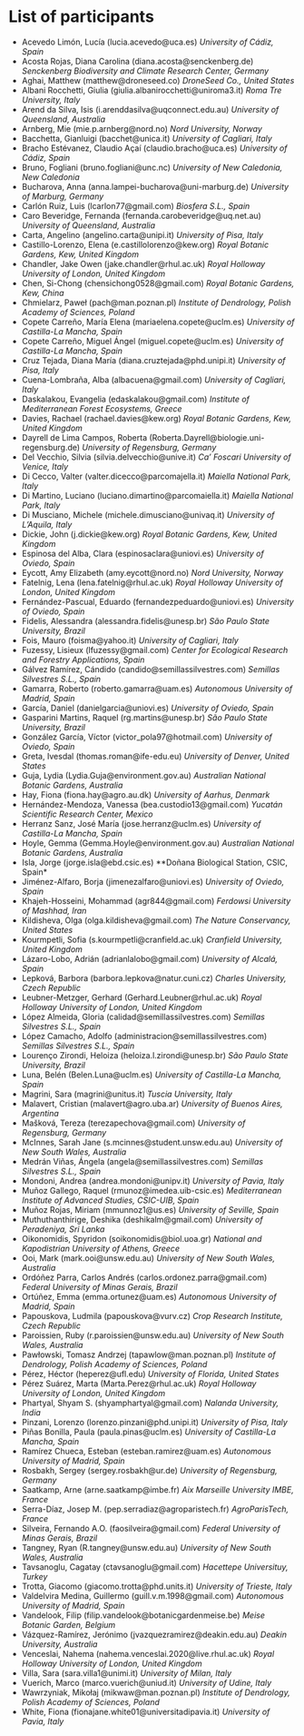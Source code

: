# List of participants

* Acevedo Limón, Lucía (lucia.acevedo@uca.es) *University of Cádiz, Spain*
* Acosta Rojas, Diana Carolina (diana.acosta@senckenberg.de) *Senckenberg Biodiversity and Climate Research Center, Germany*
* Aghai, Matthew (matthew@droneseed.co) *DroneSeed Co., United States*
* Albani Rocchetti, Giulia (giulia.albanirocchetti@uniroma3.it) *Roma Tre University, Italy*
* Arend da Silva, Isis (i.arenddasilva@uqconnect.edu.au) *University of Queensland, Australia*
* Arnberg, Mie (mie.p.arnberg@nord.no) *Nord University, Norway*
* Bacchetta, Gianluigi (bacchet@unica.it) *University of Cagliari, Italy*
* Bracho Estévanez, Claudio Açaí (claudio.bracho@uca.es) *University of Cádiz, Spain*
* Bruno, Fogliani (bruno.fogliani@unc.nc) *University of New Caledonia, New Caledonia*
* Bucharova, Anna (anna.lampei-bucharova@uni-marburg.de) *University of Marburg, Germany*
* Carlón Ruiz, Luis (lcarlon77@gmail.com) *Biosfera S.L., Spain*
* Caro Beveridge, Fernanda (fernanda.carobeveridge@uq.net.au) *University of Queensland, Australia*
* Carta, Angelino (angelino.carta@unipi.it) *University of Pisa, Italy*
* Castillo-Lorenzo, Elena (e.castillolorenzo@kew.org) *Royal Botanic Gardens, Kew, United Kingdom*
* Chandler, Jake Owen (jake.chandler@rhul.ac.uk) *Royal Holloway University of London, United Kingdom*
* Chen, Si-Chong (chensichong0528@gmail.com) *Royal Botanic Gardens, Kew, China*
* Chmielarz, Paweł (pach@man.poznan.pl) *Institute of Dendrology, Polish Academy of Sciences, Poland*
* Copete Carreño, María Elena (mariaelena.copete@uclm.es) *University of Castilla-La Mancha, Spain*
* Copete Carreño, Miguel Ángel (miguel.copete@uclm.es) *University of Castilla-La Mancha, Spain*
* Cruz Tejada, Diana María (diana.cruztejada@phd.unipi.it) *University of Pisa, Italy*
* Cuena-Lombraña, Alba (albacuena@gmail.com) *University of Cagliari, Italy*
* Daskalakou, Evangelia (edaskalakou@gmail.com) *Institute of Mediterranean Forest Ecosystems, Greece*
* Davies, Rachael (rachael.davies@kew.org) *Royal Botanic Gardens, Kew, United Kingdom*
* Dayrell de Lima Campos, Roberta (Roberta.Dayrell@biologie.uni-regensburg.de) *University of Regensburg, Germany*
* Del Vecchio, Silvia (silvia.delvecchio@unive.it) *Ca' Foscari University of Venice, Italy*
* Di Cecco, Valter (valter.dicecco@parcomajella.it) *Maiella National Park, Italy*
* Di Martino, Luciano (luciano.dimartino@parcomaiella.it) *Maiella National Park, Italy*
* Di Musciano, Michele (michele.dimusciano@univaq.it) *University of L'Aquila, Italy*
* Dickie, John (j.dickie@kew.org) *Royal Botanic Gardens, Kew, United Kingdom*
* Espinosa del Alba, Clara (espinosaclara@uniovi.es) *University of Oviedo, Spain*
* Eycott, Amy Elizabeth (amy.eycott@nord.no) *Nord University, Norway*
* Fatelnig, Lena (lena.fatelnig@rhul.ac.uk) *Royal Holloway University of London, United Kingdom*
* Fernández-Pascual, Eduardo (fernandezpeduardo@uniovi.es) *University of Oviedo, Spain*
* Fidelis, Alessandra (alessandra.fidelis@unesp.br) *São Paulo State University, Brazil*
* Fois, Mauro (foisma@yahoo.it) *University of Cagliari, Italy*
* Fuzessy, Lisieux (lfuzessy@gmail.com) *Center for Ecological Research and Forestry Applications, Spain*
* Gálvez Ramírez, Cándido (candido@semillassilvestres.com) *Semillas Silvestres S.L., Spain*
* Gamarra, Roberto (roberto.gamarra@uam.es) *Autonomous University of Madrid, Spain*
* García, Daniel (danielgarcia@uniovi.es) *University of Oviedo, Spain*
* Gasparini Martins, Raquel (rg.martins@unesp.br) *São Paulo State University, Brazil*
* González García, Víctor (victor_pola97@hotmail.com) *University of Oviedo, Spain*
* Greta, Ivesdal (thomas.roman@ife-edu.eu) *University of Denver, United States*
* Guja, Lydia (Lydia.Guja@environment.gov.au) *Australian National Botanic Gardens, Australia*
* Hay, Fiona (fiona.hay@agro.au.dk) *University of Aarhus, Denmark*
* Hernández-Mendoza, Vanessa (bea.custodio13@gmail.com) *Yucatán Scientific Research Center, Mexico*
* Herranz Sanz, José María (jose.herranz@uclm.es) *University of Castilla-La Mancha, Spain*
* Hoyle, Gemma (Gemma.Hoyle@environment.gov.au) *Australian National Botanic Gardens, Australia*
* Isla, Jorge (jorge.isla@ebd.csic.es) **Doñana Biological Station, CSIC, Spain*
* Jiménez-Alfaro, Borja (jimenezalfaro@uniovi.es) *University of Oviedo, Spain*
* Khajeh-Hosseini, Mohammad (agr844@gmail.com) *Ferdowsi University of Mashhad, Iran*
* Kildisheva, Olga (olga.kildisheva@gmail.com) *The Nature Conservancy, United States*
* Kourmpetli, Sofia (s.kourmpetli@cranfield.ac.uk) *Cranfield University, United Kingdom*
* Lázaro-Lobo, Adrián (adrianlalobo@gmail.com) *University of Alcalá, Spain*
* Lepková, Barbora (barbora.lepkova@natur.cuni.cz) *Charles University, Czech Republic*
* Leubner-Metzger, Gerhard (Gerhard.Leubner@rhul.ac.uk) *Royal Holloway University of London, United Kingdom*
* López Almeida, Gloria (calidad@semillassilvestres.com) *Semillas Silvestres S.L., Spain*
* López Camacho, Adolfo (administracion@semillassilvestres.com) *Semillas Silvestres S.L., Spain*
* Lourenço Zirondi, Heloiza (heloiza.l.zirondi@unesp.br) *São Paulo State University, Brazil*
* Luna, Belén (Belen.Luna@uclm.es) *University of Castilla-La Mancha, Spain*
* Magrini, Sara (magrini@unitus.it) *Tuscia University, Italy*
* Malavert, Cristian (malavert@agro.uba.ar) *University of Buenos Aires, Argentina*
* Mašková, Tereza (terezapechova@gmail.com) *University of Regensburg, Germany*
* McInnes, Sarah Jane (s.mcinnes@student.unsw.edu.au) *University of New South Wales, Australia*
* Medrán Viñas, Ángela (angela@semillassilvestres.com) *Semillas Silvestres S.L., Spain*
* Mondoni, Andrea (andrea.mondoni@unipv.it) *University of Pavia, Italy*
* Muñoz Gallego, Raquel (rmunoz@imedea.uib-csic.es) *Mediterranean Institute of Advanced Studies, CSIC-UIB, Spain*
* Muñoz Rojas, Miriam (mmunnoz1@us.es) *University of Seville, Spain*
* Muthuthanthirige, Deshika (deshikalm@gmail.com) *University of Peradeniya, Sri Lanka*
* Oikonomidis, Spyridon (soikonomidis@biol.uoa.gr) *National and Kapodistrian University of Athens, Greece*
* Ooi, Mark (mark.ooi@unsw.edu.au) *University of New South Wales, Australia*
* Ordóñez Parra, Carlos Andrés (carlos.ordonez.parra@gmail.com) *Federal University of Minas Gerais, Brazil*
* Ortúñez, Emma (emma.ortunez@uam.es) *Autonomous University of Madrid, Spain*
* Papouskova, Ludmila (papouskova@vurv.cz) *Crop Research Institute, Czech Republic*
* Paroissien, Ruby (r.paroissien@unsw.edu.au) *University of New South Wales, Australia*
* Pawłowski, Tomasz Andrzej (tapawlow@man.poznan.pl) *Institute of Dendrology, Polish Academy of Sciences, Poland*
* Pérez, Héctor (heperez@ufl.edu) *University of Florida, United States*
* Pérez Suárez, Marta (Marta.Perez@rhul.ac.uk) *Royal Holloway University of London, United Kingdom*
* Phartyal, Shyam S. (shyamphartyal@gmail.com) *Nalanda University, India*
* Pinzani, Lorenzo (lorenzo.pinzani@phd.unipi.it) *University of Pisa, Italy*
* Piñas Bonilla, Paula (paula.pinas@uclm.es) *University of Castilla-La Mancha, Spain*
* Ramírez Chueca, Esteban (esteban.ramirez@uam.es) *Autonomous University of Madrid, Spain*
* Rosbakh, Sergey (sergey.rosbakh@ur.de) *University of Regensburg, Germany*
* Saatkamp, Arne (arne.saatkamp@imbe.fr) *Aix Marseille University IMBE, France*
* Serra-Díaz, Josep M. (pep.serradiaz@agroparistech.fr) *AgroParisTech, France*
* Silveira, Fernando A.O. (faosilveira@gmail.com) *Federal University of Minas Gerais, Brazil*
* Tangney, Ryan (R.tangney@unsw.edu.au) *University of New South Wales, Australia*
* Tavsanoglu, Cagatay (ctavsanoglu@gmail.com) *Hacettepe Universituy, Turkey*
* Trotta, Giacomo (giacomo.trotta@phd.units.it) *University of Trieste, Italy*
* Valdelvira Medina, Guillermo (guill.v.m.1998@gmail.com) *Autonomous University of Madrid, Spain*
* Vandelook, Filip (filip.vandelook@botanicgardenmeise.be) *Meise Botanic Garden, Belgium*
* Vázquez-Ramírez, Jerónimo (jvazquezramirez@deakin.edu.au) *Deakin University, Australia*
* Venceslai, Nahema (nahema.venceslai.2020@live.rhul.ac.uk) *Royal Holloway University of London, United Kingdom*
* Villa, Sara (sara.villa1@unimi.it) *University of Milan, Italy*
* Vuerich, Marco (marco.vuerich@uniud.it) *University of Udine, Italy*
* Wawrzyniak, Mikołaj (mikwaw@man.poznan.pl) *Institute of Dendrology, Polish Academy of Sciences, Poland*
* White, Fiona (fionajane.white01@universitadipavia.it) *University of Pavia, Italy*